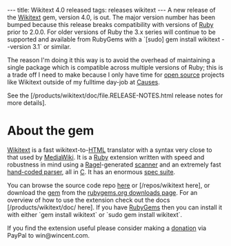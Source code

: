 ---
title: Wikitext 4.0 released
tags: releases wikitext
---
A new release of the [[Wikitext]] gem, version 4.0, is out. The major version number has been bumped because this release breaks compatibility with versions of [[Ruby]] prior to 2.0.0. For older versions of Ruby the 3.x series will continue to be supported and available from RubyGems with a `[sudo] gem install wikitext --version 3.1` or similar.

The reason I'm doing it this way is to avoid the overhead of maintaining a single package which is compatible across multiple versions of Ruby; this is a trade off I need to make because I only have time for [[open source]] projects like Wikitext outside of my fulltime day-job at [[Causes]].

See the [/products/wikitext/doc/file.RELEASE-NOTES.html release notes for more details].

= About the gem =

[[Wikitext]] is a fast wikitext-to-[[HTML]] translator with a syntax very close to that used by [[MediaWiki]]. It is a [[Ruby]] extension written with speed and robustness in mind using a [[Ragel]]-generated [http://git.wincent.com/wikitext.git/blob/HEAD:/ext/wikitext_ragel.rl scanner] and an extremely fast [http://git.wincent.com/wikitext.git/blob/HEAD:/ext/parser.c hand-coded parser], all in [[C]]. It has an enormous [http://git.wincent.com/wikitext.git/tree/HEAD:/spec spec suite].

You can browse the source code repo [http://git.wincent.com/wikitext.git here] or [/repos/wikitext here], or download the [[gem]] from the [http://rubygems.org/gems/wikitext rubygems.org downloads page]. For an overview of how to use the extension check out the docs [/products/wikitext/doc/ here]. If you have [[RubyGems]] then you can install it with either `gem install wikitext` or `sudo gem install wikitext`.

If you find the extension useful please consider making a [https://www.paypal.com/cgi-bin/webscr?cmd=_xclick&business=win@wincent.com&item_name=Wikitext+donation&no_note=1&currency_code=EUR&lc=GB donation] via PayPal to win@wincent.com.
